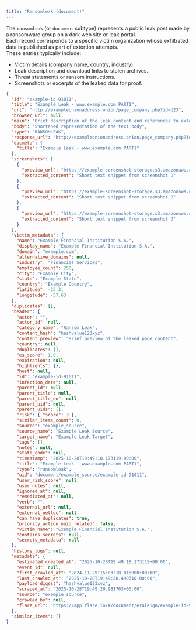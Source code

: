 ```yaml
---
title: "Ransomleak (document)"
---
```


The `ransomleak` (or `document` subtype) represents a public leak post made by a ransomware group on a dark web site or leak portal.  
Each record corresponds to a specific victim organization whose exfiltrated data is published as part of extortion attempts.  
These entries typically include:
- Victim details (company name, country, industry).
- Leak description and download links to stolen archives.
- Threat statements or ransom instructions.
- Screenshots or excerpts of the leaked data for proof.

```json Example Content
{
  "id": "example-id-91011",
  "title": "Example Leak - www.example.com PART1",
  "url": "http://exampleonionaddress.onion/page_company.php?id=123",
  "browser_url": null,
  "main": "Brief description of the leak content and references to external onion links",
  "body": "Shortened representation of the text body",
  "type": "RANSOMLEAK",
  "response_url": "http://exampleonionaddress.onion/page_company.php?id=123",
  "docmeta": {
    "title": "Example Leak - www.example.com PART1"
  },
  "screenshots": [
    {
      "preview_url": "https://example-screenshot-storage.s3.amazonaws.com/examplehash1",
      "extracted_content": "Short text snippet from screenshot 1"
    },
    {
      "preview_url": "https://example-screenshot-storage.s3.amazonaws.com/examplehash2",
      "extracted_content": "Short text snippet from screenshot 2"
    },
    {
      "preview_url": "https://example-screenshot-storage.s3.amazonaws.com/examplehash3",
      "extracted_content": "Short text snippet from screenshot 3"
    }
  ],
  "victim_metadata": {
    "name": "Example Financial Institution S.A.",
    "display_name": "Example Financial Institution S.A.",
    "domain": "example.com",
    "alternative_domains": null,
    "industry": "Financial Services",
    "employee_count": 250,
    "city": "Example City",
    "state": "Example State",
    "country": "Example Country",
    "latitude": -25.3,
    "longitude": -57.63
  },
  "duplicates": [],
  "header": {
    "actor": "",
    "actor_id": null,
    "category_name": "Ransom Leak",
    "content_hash": "hashvalue123xyz",
    "content_preview": "Brief preview of the leaked page content",
    "country": null,
    "duplicates": [],
    "es_score": 1.0,
    "expiration": null,
    "highlights": {},
    "host": null,
    "id": "example-id-91011",
    "infection_date": null,
    "parent_id": null,
    "parent_title": null,
    "parent_title_en": null,
    "parent_uid": null,
    "parent_uids": [],
    "risk": { "score": 3 },
    "similar_items_count": 0,
    "source": "example_source",
    "source_name": "Example Leak Source",
    "target_name": "Example Leak Target",
    "tags": [],
    "notes": null,
    "state_code": null,
    "timestamp": "2025-10-28T19:49:18.173119+00:00",
    "title": "Example Leak - www.example.com PART1",
    "type": "ransomleak",
    "uid": "document/example_source/example-id-91011",
    "user_risk_score": null,
    "user_notes": null,
    "ignored_at": null,
    "remediated_at": null,
    "verb": "",
    "external_url": null,
    "external_netloc": null,
    "can_have_duplicates": true,
    "priority_action_uuid_related": false,
    "victim_name": "Example Financial Institution S.A.",
    "contains_secrets": null,
    "secrets_metadata": null
  },
  "history_logs": null,
  "metadata": {
    "estimated_created_at": "2025-10-28T19:49:18.173119+00:00",
    "event_id": null,
    "first_crawled_at": "2024-11-29T15:03:18.015000+00:00",
    "last_crawled_at": "2025-10-28T19:49:20.490310+00:00",
    "payload_digest": "hashvalue123xyz",
    "scraped_at": "2025-10-28T19:49:20.981763+00:00",
    "source": "example_source",
    "crawled_by": null,
    "flare_url": "https://app.flare.io/#/document/eraleign/example-id-91011"
  },
  "similar_items": []
}
```
